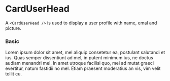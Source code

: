 
<Meta title="Components/Cards/CardUserHead" component={CardUserHead} />

# CardUserHead

A `<CardUserHead />` is used to display a user profile with name, emal and picture.

<Props of={CardUserHead} />

### Basic
<Preview>
    <Story name="basic">
        <Card>
            <CardUserHead
                picture={user.pictureUrl}
                name={user.name}
                email={user.email}
            />
            <CardContent>
                Lorem ipsum dolor sit amet, mel aliquip consetetur ea, postulant salutandi et ius.
                Quas semper dissentiunt ad mel, in putent minimum ius, ne doctus audiam menandri mel.
                In amet utroque facilisi quo, mei ad mutat graeci evertitur, natum fastidii no mel.
                Etiam praesent moderatius an vis, vim velit tollit cu.
            </CardContent>
        </Card>
    </Story>
</Preview>
